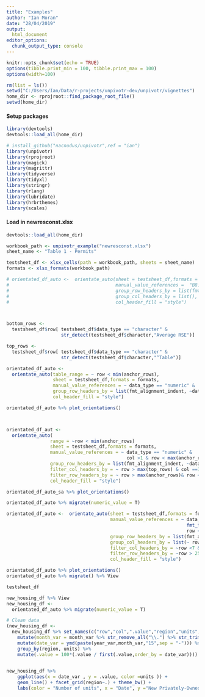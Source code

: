 ```yaml
---
title: "Examples"
author: "Ian Moran"
date: "28/04/2019"
output:   
  html_document
editor_options: 
  chunk_output_type: console
---
```



```r
knitr::opts_chunk$set(echo = TRUE)
options(tibble.print_min = 100, tibble.print_max = 100)
options(width=100)
```

```r
rm(list = ls())
setwd("C:/Users/Ian/Data/r-projects/unpivotr-dev/unpivotr/vignettes")
home_dir <- rprojroot::find_package_root_file()
setwd(home_dir)
```




#### Setup packages 
```r
library(devtools)
devtools::load_all(home_dir)

# install_github("nacnudus/unpivotr",ref = "ian")
library(unpivotr)
library(rprojroot)
library(magick)
library(magrittr)
library(tidyverse)
library(tidyxl)
library(stringr)
library(rlang)
library(lubridate)
library(hrbrthemes)
library(scales)
```

#### Load in newresconst.xlsx
```r
devtools::load_all(home_dir)

workbook_path <- unpivotr_example("newresconst.xlsx")
sheet_name <- "Table 1 - Permits"

testsheet_df <- xlsx_cells(path = workbook_path, sheets = sheet_name)
formats <- xlsx_formats(workbook_path)

# orientated_df_auto <-  orientate_auto(sheet = testsheet_df,formats = formats,
#                                       manual_value_references =  "B8:M23",
#                                       group_row_headers_by = list(fmt_alignment_indent, ~data_type),
#                                       group_col_headers_by = list(),
#                                       col_header_fill = "style")



bottom_rows <- 
  testsheet_df$row[ testsheet_df$data_type == "character" & 
                    str_detect(testsheet_df$character,"Average RSE")]

top_rows <- 
  testsheet_df$row[ testsheet_df$data_type == "character" & 
                    str_detect(testsheet_df$character,"^Table")]

orientated_df_auto <-  
  orientate_auto(table_range = ~ row < min(anchor_rows),
                 sheet = testsheet_df,formats = formats,
                 manual_value_references = ~ data_type == "numeric" &  col >1,
                 group_row_headers_by = list(fmt_alignment_indent, ~data_type),
                 col_header_fill = "style")

orientated_df_auto %>% plot_orientations()



orientated_df_aut <-  
  orientate_auto(
                range = ~row < min(anchor_rows)
                sheet = testsheet_df,formats = formats,
                manual_value_references = ~ data_type == "numeric" & 
                                            col >1 & row < max(anchor_rows) & row > max(top_rows),
                group_row_headers_by = list(fmt_alignment_indent, ~data_type),
                filter_col_headers_by = ~ row > max(top_rows) & col ==1,
                filter_row_headers_by = ~ row > max(anchor_rows)& row < max(anchor_rows),
                col_header_fill = "style")

orientated_df_auto_sa %>% plot_orientations()

orientated_df_auto %>% migrate(numeric_value = T)

orientated_df_auto <-  orientate_auto(sheet = testsheet_df,formats = formats,
                                      manual_value_references = ~ data_type == "numeric" & 
                                                                  fmt_font_italic(local_format_id,formats) == "TRUE" & 
                                                                  row < 31 & row > 25,
                                      group_row_headers_by = list(fmt_alignment_indent, ~data_type),
                                      group_col_headers_by = list(~ row < 6),
                                      filter_col_headers_by = ~row <7 & col > 1,
                                      filter_row_headers_by = ~row > 25 & row < 31 & col == 1,
                                      col_header_fill = "style")

orientated_df_auto %>% plot_orientations()
orientated_df_auto %>% migrate() %>% View

testsheet_df

new_housing_df %>% View
new_housing_df <- 
  orientated_df_auto %>% migrate(numeric_value = T)  

# Clean data 
(new_housing_df <- 
  new_housing_df %>% set_names(c("row","col",".value","region","units","year_var","month_var")) %>% 
    mutate(month_var = month_var %>% str_remove_all("\\.") %>% str_trim())  %>% 
    mutate(date_var = ymd(paste(year_var,month_var,"15",sep = "-"))) %>% 
    group_by(region, units) %>% 
    mutate(.value = 100*(.value / first(.value,order_by = date_var))))
  

new_housing_df %>% 
    ggplot(aes(x = date_var , y = .value, color =units )) + 
    geom_line() + facet_grid(region~.) + theme_bw() +
    labs(color = "Number of units", x = "Date", y ="New Privately-Owned Housing Units Authorized in Permit-Issuing Places ('000s)" )


```


```r


```


